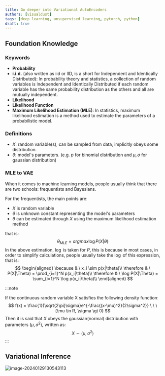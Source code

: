 ```yaml
---
title: Go deeper into Variational AutoEncoders
authors: [visualdust]
tags: [deep learning, unsupervised learning, pytorch, python]
draft: true
---
```


## Foundation Knowledge

### Keywords

- **Probability**
- **i.i.d.** (also written as iid or IID, is a short for Independent and Identically Distributed): In probability theory and statistics, a collection of random variables is Independent and Identically Distributed if each random variable has the same probability distribution as the others and all are mutually independent.
- **Likelihood**
- **Likelihood Function**
- **Maximum Likelihood Estimation (MLE)**: In statistics, maximum likelihood estimation is a method used to estimate the parameters of a probabilistic model.

###  Definitions

- $X$: random variable(s), can be sampled from data, implicitly obeys some distribution.
-  $\theta$: model's parameters. (e.g. $p$ for binomial distribution and $\mu, \sigma$ for gaussian distribution)

### MLE to VAE

When it comes to machine learning models, people usually think that there are two schools: frequentists and Bayesians. 

For the frequentists, the main points are:

- $X$ is random variable
- $\theta$ is unknown constant representing the model's parameters 
- $\theta$ can be estimated through $X$ using the maximum likelihood estimation method

that is:
$$
\theta_{MLE} = argmax \log P(X|\theta)
$$
In the above estimation, $\log$ is taken for $P$, this is because in most cases, in order to simplify calculations, people usually take the $\log$ of this expression, that is:
$$
\begin{aligned}
\because & \ x_i \sim p(x|\theta)\\
\therefore & \ P(X|\Theta) = \prod_{i=1}^N p(x_i|\theta)\\
\therefore & \ \log P(X|\Theta) = \sum_{i=1}^N \log p(x_i|\theta)\\
\end{aligned}
$$

:::note

If the continuous random variable X satisfies the following density function:
$$
f(x) = \frac{1}{\sqrt{2\pi}\sigma}e^{-\frac{(x-\mu)^2}{2\sigma^2}} \ \ \ (\mu \in R, \sigma \gt 0)
$$
Then it is said that $X$ obeys the gaussian(normal) distribution with parameters $(\mu,\sigma^2)$, written as:
$$
X\sim (\mu,\sigma^2)
$$
:::

## Variational Inference

![image-20240129130543113](./imgs/index/image-20240129130543113.png)

